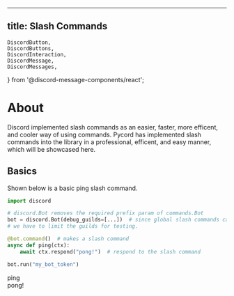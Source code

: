 ---
title: Slash Commands
----

    DiscordButton,
    DiscordButtons,
    DiscordInteraction,
    DiscordMessage,
    DiscordMessages,
} from '@discord-message-components/react';

# About
Discord implemented slash commands as an easier, faster, more efficent, and cooler way of using commands.
Pycord has implemented slash commands into the library in a professional, efficent, and easy manner, which will be showcased here.

## Basics

Shown below is a basic ping slash command.

```py
import discord

# discord.Bot removes the required prefix param of commands.Bot
bot = discord.Bot(debug_guilds=[...])  # since global slash commands can take up to an hour to register 
# we have to limit the guilds for testing.

@bot.command()  # makes a slash command
async def ping(ctx):
    await ctx.respond("pong!")  # respond to the slash command

bot.run("my_bot_token")
```

<DiscordMessages>
    <DiscordMessage author="Guide Bot" avatar="red" bot>
        <div slot="interactions">
            <DiscordInteraction author="Guide Man" avatar="green" command>ping</DiscordInteraction>
        </div>
        pong!
    </DiscordMessage>
</DiscordMessages>


